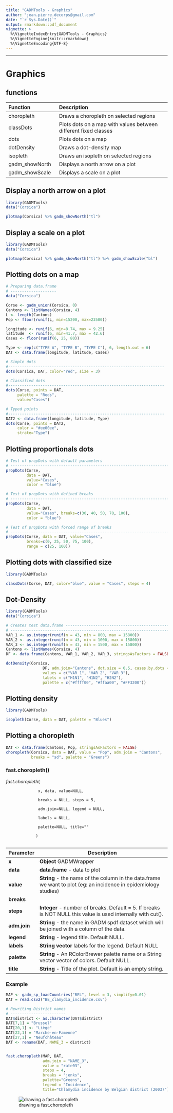 ```yaml
---
title: "GADMTools - Graphics"
author: "jean.pierre.decorps@gmail.com"
date: "`r Sys.Date()`"
output: rmarkdown::pdf_document
vignette: >
  %\VignetteIndexEntry{GADMTools - Graphics}
  %\VignetteEngine{knitr::rmarkdown}
  %\VignetteEncoding{UTF-8}
---
```





--------------------------------------------------------------------------------------------


\newpage

# Graphics

## functions

Function             | Description 
:------------------- | :------------------------------------------
choropleth           | Draws a choropleth on selected regions
classDots            | Plots dots on a map with values between different fixed classes
dots                 | Plots dots on a map
dotDensity           | Draws a dot-density map
isopleth             | Draws an isopleth on selected regions
gadm_showNorth       | Displays a north arrow on a plot
gadm_showScale       | Displays a scale on a plot

\newpage
## Display a north arrow on a plot

```r
library(GADMTools)
data("Corsica")

plotmap(Corsica) %>% gadm_showNorth("tl")
```

\newpage
## Display a scale on a plot

```r
library(GADMTools)
data("Corsica")

plotmap(Corsica) %>% gadm_showNorth("tl") %>% gadm_showScale("bl")
```

\newpage
## Plotting dots on a map

```r
# Preparing data.frame
# --------------------
data("Corsica")

Corse <- gadm_union(Corsica, 0)
Cantons <- listNames(Corsica, 4)
L <- length(Cantons)
Pop <- floor(runif(L, min=15200, max=23500))

longitude <- runif(6, min=8.74, max = 9.25)
latitude  <- runif(6, min=41.7, max = 42.6)
Cases <- floor(runif(6, 25, 80))

Type <- rep(c("TYPE A", "TYPE B", "TYPE C"), 6, length.out = 6)
DAT <- data.frame(longitude, latitude, Cases)

```

\newpage
```r
# Simple dots
#--------------------------------------------------------------------
dots(Corsica, DAT, color="red", size = 3)

```


\newpage
```r

# Classified dots
#--------------------------------------------------------------------
dots(Corse, points = DAT, 
     palette = "Reds",
     value="Cases")
```


\newpage
```r
# Typed points
#--------------------------------------------------------------------
DAT2 <- data.frame(longitude, latitude, Type)
dots(Corse, points = DAT2, 
     color = "#ee00ee",
     strate="Type")
```



\newpage
## Plotting proportionals dots
```r
# Test of propDots with default parameters
# ------------------------------------------------------------------------------
propDots(Corse, 
         data = DAT, 
         value="Cases",
         color = "blue")
```

\newpage
```r
# Test of propDots with defined breaks
# ------------------------------------------------------------------------------
propDots(Corse, 
         data = DAT,
         value="Cases", breaks=c(30, 40, 50, 70, 100),
         color = "blue")

```



\newpage
```r
# Test of propDots with forced range of breaks
# ------------------------------------------------------------------------------
propDots(Corse, data = DAT, value="Cases",
         breaks=c(0, 25, 50, 75, 100), 
         range = c(25, 100))

```

\newpage
## Plotting dots with classified size

```r
library(GADMTools)

classDots(Corse, DAT, color="blue", value = "Cases", steps = 4)

```

\newpage
## Dot-Density
```r
library(GADMTools)
data("Corsica")

# Creates test data.frame -------------------------------------------------
# --------------------------------------------------------------------------
VAR_1 <- as.integer(runif(n = 43, min = 800, max = 15800))
VAR_2 <- as.integer(runif(n = 43, min = 1000, max = 15800))
VAR_3 <- as.integer(runif(n = 43, min = 1500, max = 15800))
Cantons <- listNames(Corsica, 4)
DF <- data.frame(Cantons, VAR_1, VAR_2, VAR_3, stringsAsFactors = FALSE)

dotDensity(Corsica,
                DF, adm.join="Cantons", dot.size = 0.5, cases.by.dots = 1000,
                values = c("VAR_1", "VAR_2", "VAR_3"),
                labels = c("H1N1", "H1N2", "H2N2"),
                palette = c("#ffff00", "#ffaa00", "#FF3200"))


```


\newpage
## Plotting density
```r
library(GADMTools)

isopleth(Corse, data = DAT, palette = "Blues")
```


\newpage
## Plotting a choropleth

```r
DAT <- data.frame(Cantons, Pop, stringsAsFactors = FALSE)
choropleth(Corsica, data = DAT, value = "Pop", adm.join = "Cantons",
           breaks = "sd", palette = "Greens")
```


\newpage
### fast.choropleth()

*fast.choropleth*(

                  x, data, value=NULL,
                  
                  breaks = NULL, steps = 5,
  
                  adm.join=NULL, legend = NULL,
                  
                  labels = NULL,
                  
                  palette=NULL, title=""
                  
                 )
                 
Parameter | Description                  
--------- | --------------------------------------------------------------------------------- 
**x**	| **Object** GADMWrapper
**data**	| **data.frame** - data to plot
**value**	| **String** - the name of the column in the data.frame we want to plot (eg: an incidence in epidemiology studies)
**breaks**	| 
**steps**	| **Integer** - number of breaks. Default = 5. If breaks is NOT NULL this value is used internally with cut().
**adm.join**	| **String** - the name in GADM spdf dataset which will be joined with a column of the data.
**legend**	| **String** - legend title. Default NULL.
**labels**	| **String vector** labels for the legend. Default NULL
**palette**	| **String** - An RColorBrewer palette name or a String vector vector of colors. Default NULL.
**title**	| **String** - Title of the plot. Default is an empty string.

\newpage
### Example
```r
MAP <- gadm_sp_loadCountries("BEL", level = 3, simplify=0.01)
DAT = read.csv2("BE_clamydia_incidence.csv")

# Rewriting District names
# ------------------------
DAT$district <- as.character(DAT$district)
DAT[7,1] = "Brussel"
DAT[20,1] <- "Liège"
DAT[22,1] = "Marche-en-Famenne"
DAT[27,1] = "Neufchâteau"
DAT <- rename(DAT, NAME_3 = district)


fast.choropleth(MAP, DAT,
                adm.join = "NAME_3",
                value = "rate03",
                steps = 4,
                breaks = "jenks",
                palette="Greens",
                legend = "Incidence",
                title="Chlamydia incidence by Belgian district (2003)")
```
![drawing a fast.choropleth](Rplot49.jpg)

              
